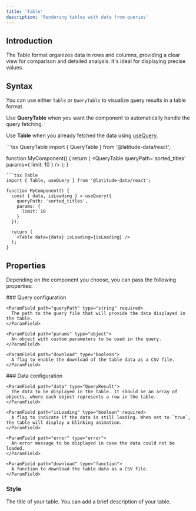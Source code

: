 ```yaml
---
title: 'Table'
description: 'Rendering tables with data from queries'
---
```



<TableIframe />

## Introduction
The Table format organizes data in rows and columns, providing a clear view for comparison and detailed analysis. It's ideal for displaying precise values.

## Syntax

You can use either `Table` or `QueryTable` to visualize query results in a table format.

Use **QueryTable** when you want the component to automatically handle the query fetching.

Use **Table** when you already fetched the data using [useQuery](/react/running-query/use-query).

<CodeGroup>
```tsx QueryTable
import { QueryTable } from '@latitude-data/react';

function MyComponent() {
  return (
    <QueryTable
      queryPath='sorted_titles'
      params={
        limit: 10
      }
    />
  );
}
```
```tsx Table
import { Table, useQuery } from '@latitude-data/react';

function MyComponent() {
  const { data, isLoading } = useQuery({
    queryPath: 'sorted_titles',
    params: {
      limit: 10
    }
  });

  return (
    <Table data={data} isLoading={isLoading} />
  );
}
```
</CodeGroup>

## Properties

Depending on the component you choose, you can pass the following properties:

<Tabs>
  <Tab title="QueryTable">
    ### Query configuration

    <ParamField path="queryPath" type="string" required>
      The path to the query file that will provide the data displayed in the table.
    </ParamField>

    <ParamField path="params" type="object">
      An object with custom parameters to be used in the query.
    </ParamField>

    <ParamField path="download" type="boolean">
      A flag to enable the download of the table data as a CSV file.
    </ParamField>
  </Tab>

  <Tab title="Table">
    ### Data configuration

    <ParamField path="data" type="QueryResult">
      The data to be displayed in the table. It should be an array of objects, where each object represents a row in the table.
    </ParamField>

    <ParamField path="isLoading" type="boolean" required>
      A flag to indicate if the data is still loading. When set to `true`, the table will display a blinking animation.
    </ParamField>

    <ParamField path="error" type="error">
      An error message to be displayed in case the data could not be loaded.
    </ParamField>

    <ParamField path="download" type="function">
      A function to download the table data as a CSV file.
    </ParamField>
  </Tab>
</Tabs>

### Style

<ParamField path="title" type="string">
  The title of your table.
</ParamField>

<ParamField path="description" type="string">
  You can add a brief description of your table.
</ParamField>

